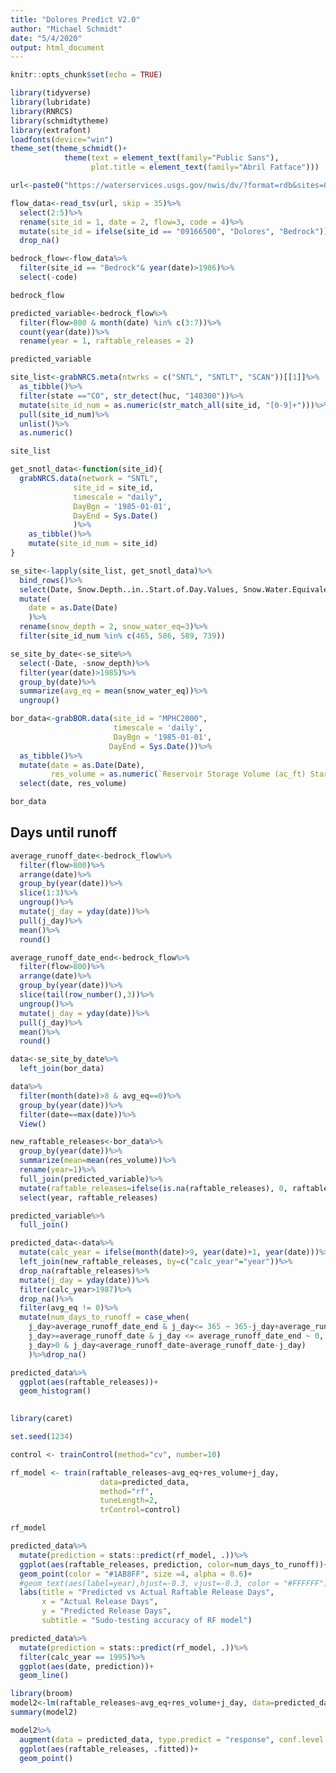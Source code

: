 ```yaml
---
title: "Dolores Predict V2.0"
author: "Michael Schmidt"
date: "5/4/2020"
output: html_document
---
```


```r
knitr::opts_chunk$set(echo = TRUE)
```


```r
library(tidyverse)
library(lubridate)
library(RNRCS)
library(schmidtytheme)
library(extrafont)
loadfonts(device="win")
theme_set(theme_schmidt()+
            theme(text = element_text(family="Public Sans"),
                  plot.title = element_text(family="Abril Fatface")))
```

```r
url<-paste0("https://waterservices.usgs.gov/nwis/dv/?format=rdb&sites=09169500,%2009166500&startDT=1985-02-01&endDT=", Sys.Date(), "&statCd=00003&siteType=ST&siteStatus=all")

flow_data<-read_tsv(url, skip = 35)%>%
  select(2:5)%>%
  rename(site_id = 1, date = 2, flow=3, code = 4)%>%
  mutate(site_id = ifelse(site_id == "09166500", "Dolores", "Bedrock"))%>%
  drop_na()

bedrock_flow<-flow_data%>%
  filter(site_id == "Bedrock"& year(date)>1986)%>%
  select(-code)

bedrock_flow

predicted_variable<-bedrock_flow%>%
  filter(flow>800 & month(date) %in% c(3:7))%>%
  count(year(date))%>%
  rename(year = 1, raftable_releases = 2)

predicted_variable
```

```r
site_list<-grabNRCS.meta(ntwrks = c("SNTL", "SNTLT", "SCAN"))[[1]]%>%
  as_tibble()%>%
  filter(state =="CO", str_detect(huc, "140300"))%>%
  mutate(site_id_num = as.numeric(str_match_all(site_id, "[0-9]+")))%>%
  pull(site_id_num)%>%
  unlist()%>%
  as.numeric()

site_list

get_snotl_data<-function(site_id){
  grabNRCS.data(network = "SNTL",
              site_id = site_id,
              timescale = "daily",
              DayBgn = '1985-01-01',
              DayEnd = Sys.Date()
              )%>%
    as_tibble()%>%
    mutate(site_id_num = site_id)
}

se_site<-lapply(site_list, get_snotl_data)%>%
  bind_rows()%>%
  select(Date, Snow.Depth..in..Start.of.Day.Values, Snow.Water.Equivalent..in..Start.of.Day.Values, site_id_num)%>%
  mutate(
    date = as.Date(Date)
    )%>%
  rename(snow_depth = 2, snow_water_eq=3)%>%
  filter(site_id_num %in% c(465, 586, 589, 739))

se_site_by_date<-se_site%>%
  select(-Date, -snow_depth)%>%
  filter(year(date)>1985)%>%
  group_by(date)%>%
  summarize(avg_eq = mean(snow_water_eq))%>%
  ungroup()
```

```r
bor_data<-grabBOR.data(site_id = "MPHC2000",
                       timescale = 'daily',
                       DayBgn = '1985-01-01',
                      DayEnd = Sys.Date())%>%
  as_tibble()%>%
  mutate(date = as.Date(Date),
         res_volume = as.numeric(`Reservoir Storage Volume (ac_ft) Start of Day Values`))%>%
  select(date, res_volume)

bor_data
```

## Days until runoff
```r
average_runoff_date<-bedrock_flow%>%
  filter(flow>800)%>%
  arrange(date)%>%
  group_by(year(date))%>%
  slice(1:3)%>%
  ungroup()%>%
  mutate(j_day = yday(date))%>%
  pull(j_day)%>%
  mean()%>%
  round()

average_runoff_date_end<-bedrock_flow%>%
  filter(flow>800)%>%
  arrange(date)%>%
  group_by(year(date))%>%
  slice(tail(row_number(),3))%>%
  ungroup()%>%
  mutate(j_day = yday(date))%>%
  pull(j_day)%>%
  mean()%>%
  round()
```

```r
data<-se_site_by_date%>%
  left_join(bor_data)

data%>%
  filter(month(date)>8 & avg_eq==0)%>%
  group_by(year(date))%>%
  filter(date==max(date))%>%
  View()

new_raftable_releases<-bor_data%>%
  group_by(year(date))%>%
  summarize(mean=mean(res_volume))%>%
  rename(year=1)%>%
  full_join(predicted_variable)%>%
  mutate(raftable_releases=ifelse(is.na(raftable_releases), 0, raftable_releases))%>%
  select(year, raftable_releases)

predicted_variable%>%
  full_join()

predicted_data<-data%>%
  mutate(calc_year = ifelse(month(date)>9, year(date)+1, year(date)))%>%
  left_join(new_raftable_releases, by=c("calc_year"="year"))%>%
  drop_na(raftable_releases)%>%
  mutate(j_day = yday(date))%>%
  filter(calc_year>1987)%>%
  drop_na()%>%
  filter(avg_eq != 0)%>%
  mutate(num_days_to_runoff = case_when(
    j_day>average_runoff_date_end & j_day<= 365 ~ 365-j_day+average_runoff_date, 
    j_day>=average_runoff_date & j_day <= average_runoff_date_end ~ 0,
    j_day>0 & j_day<average_runoff_date~average_runoff_date-j_day)
    )%>%drop_na()

predicted_data%>%
  ggplot(aes(raftable_releases))+
  geom_histogram()
  
```

```r
library(caret)

set.seed(1234)

control <- trainControl(method="cv", number=10)

rf_model <- train(raftable_releases~avg_eq+res_volume+j_day,
                    data=predicted_data,
                    method="rf",
                    tuneLength=2,
                    trControl=control)

rf_model
```

```r
predicted_data%>%
  mutate(prediction = stats::predict(rf_model, .))%>%
  ggplot(aes(raftable_releases, prediction, color=num_days_to_runoff))+
  geom_point(color = "#1AB8FF", size =4, alpha = 0.6)+
  #geom_text(aes(label=year),hjust=-0.3, vjust=-0.3, color = "#FFFFFF")+
  labs(title = "Predicted vs Actual Raftable Release Days",
       x = "Actual Release Days",
       y = "Predicted Release Days",
       subtitle = "Sudo-testing accuracy of RF model")

predicted_data%>%
  mutate(prediction = stats::predict(rf_model, .))%>%
  filter(calc_year == 1995)%>%
  ggplot(aes(date, prediction))+
  geom_line()
```

```r
library(broom)
model2<-lm(raftable_releases~avg_eq+res_volume+j_day, data=predicted_data)
summary(model2)

model2%>%
  augment(data = predicted_data, type.predict = "response", conf.level = 0.95)%>%
  ggplot(aes(raftable_releases, .fitted))+
  geom_point()
```

